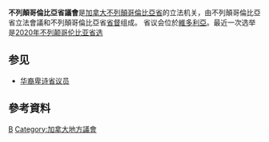 {{noteTA
|G1=PoliticiansUK
|T=zh-cn:不列颠哥伦比亚省议会; zh-hk:卑詩省議會; zh-tw:不列顛哥倫比亞省議會
|1=zh-cn:不列颠哥伦比亚;zh-hk:卑詩;zh-tw:不列顛哥倫比亞
}}
{{Infobox Legislature
 | name          = 卑詩省議會
 | legislature   = 第42届
 | native_name   = Legislative Assembly of British Columbia
 | foundation    = 1871年
 | coa_pic       = Coat of Arms of British Columbia.png
 | coa_res       = 
 | structure1    = British Columbia 42nd Legislature Seating Plan.svg
 | structure1_res= 294px
 | session_room      = BC Legislature Buildings.jpg
 | house_type    = 一院制
 | houses        = 
 | leader1_type  = 議長
 | leader1       = {{le|周行励|Raj Chouhan}}
 | party1        = [[卑詩新民主黨|新民主黨]]
 | election1     = 2020年12月7日
 | leader2_type  = [[卑詩省省長|省長]]
 | leader2       = [[賀謹|賀謹]]
 | party2        = [[卑詩新民主黨|新民主黨]]
 | election2     = 2017年7月18日
 | leader3_type      = {{le|反对党领袖 (不列颠哥伦比亚)|Leader of the Opposition (British Columbia)|反对党领袖}}
 | leader3           = [[龐雪麗|龐雪麗]]
 | party3            = [[卑詩自由黨|自由黨]]
 | election3         = 2020年11月23日
 | leader4_type      = 执政党议会领袖
 | leader4           = [[范和富|范和富]]<ref>{{Cite web|title=卑詩省議會再起風波 反對黨議會領袖踢爆 議長欲「空降」友人代任警衛官|url=http://www.mingpaocanada.com/VAN/htm/NEWS/20181123/vab1h_r.htm|work=加拿大明報|accessdate=2019-04-21|date=2018-11-23|archive-date=2020-02-03|archive-url=https://web.archive.org/web/20200203045109/http://www.mingpaocanada.com/van/htm/News/20181123/vab1h_r.htm|dead-url=no}}</ref>
 | party4            = [[卑詩新民主黨|新民主黨]]
 | election4         = 
 | leader5_type      = 反对党议会领袖
 | leader5           = {{le|彼得·米路巴|Peter Milobar}}<ref name="liberal_roles">{{cite web |url=https://www.cbc.ca/news/canada/british-columbia/alan-mullen-darryl-plecas-sergeant-at-arms-bc-legislature-1.4916532 |title=Former AG's appointment caps day of confusion at B.C. Legislature |work=CBC News |date=2018-11-22 |access-date=2018-11-22 |archive-date=2020-11-08 |archive-url=https://web.archive.org/web/20201108101038/https://www.cbc.ca/news/canada/british-columbia/alan-mullen-darryl-plecas-sergeant-at-arms-bc-legislature-1.4916532 |dead-url=no }}</ref>
 | party5            = [[卑詩自由黨|自由黨]]
 | members       = 87名省議員
 | political_groups1 =
;女王陛下政府
:{{Color box|#F5A46B|border=darkgray}} [[卑詩新民主黨|新民主黨]]（57）
;[[官方反對黨|女王陛下最忠诚的反对党]]
:{{Color box|#A51E27|border=darkgray}} [[卑詩自由黨|自由黨]]（28）
;第三党
:{{Color box|#98CA66|border=darkgray}} {{le|卑詩綠黨|Green Party of British Columbia|綠黨}}（2）
 | last_election1    = [[2020年不列颠哥伦比亚省选|2020年10月24日]]
 | meeting_place = 位于[[維多利亞_(不列顛哥倫比亞)|維多利亞]]的省議會大楼
 | website       = {{Url|https://www.leg.bc.ca/}}
}}

'''不列顛哥倫比亞省議會'''是[[加拿大|加拿大]][[不列顛哥倫比亞省|不列顛哥倫比亞省]]的立法机关，由不列顛哥倫比亞省立法會議和不列顛哥倫比亞省[[省督_(加拿大)|省督]]组成。
省议会位於[[維多利亞_(不列顛哥倫比亞)|維多利亞]]。最近一次选举是[[2020年不列颠哥伦比亚省选|2020年不列颠哥伦比亚省选]]

==参见==
* [[华裔卑诗省议员|华裔卑诗省议员]]

==參考資料==
{{reflist}}

{{加拿大一级行政区的立法机关}}
[[Category:不列顛哥倫比亞省政治|B]]
[[Category:加拿大地方議會|Category:加拿大地方議會]]